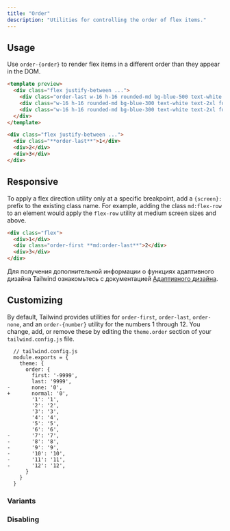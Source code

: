 ```yaml
---
title: "Order"
description: "Utilities for controlling the order of flex items."
---
```




## Usage

Use `order-{order}` to render flex items in a different order than they appear in the DOM.

```html lightBlue
<template preview>
  <div class="flex justify-between ...">
    <div class="order-last w-16 h-16 rounded-md bg-blue-500 text-white text-2xl font-extrabold flex items-center justify-center">1</div>
    <div class="w-16 h-16 rounded-md bg-blue-300 text-white text-2xl font-extrabold flex items-center justify-center">2</div>
    <div class="w-16 h-16 rounded-md bg-blue-300 text-white text-2xl font-extrabold flex items-center justify-center">3</div>
  </div>
</template>

<div class="flex justify-between ...">
  <div class="**order-last**">1</div>
  <div>2</div>
  <div>3</div>
</div>
```


## Responsive

To apply a flex direction utility only at a specific breakpoint, add a `{screen}:` prefix to the existing class name. For example, adding the class `md:flex-row` to an element would apply the `flex-row` utility at medium screen sizes and above.

```html
<div class="flex">
  <div>1</div>
  <div class="order-first **md:order-last**">2</div>
  <div>3</div>
</div>
```

Для получения дополнительной информации о функциях адаптивного дизайна Tailwind ознакомьтесь с документацией [Адаптивного дизайна](/docs/responsive-design).

## Customizing

By default, Tailwind provides utilities for `order-first`, `order-last`, `order-none`, and an `order-{number}` utility for the numbers 1 through 12. You change, add, or remove these by editing the `theme.order` section of your `tailwind.config.js` file.

```diff-js
  // tailwind.config.js
  module.exports = {
    theme: {
      order: {
        first: '-9999',
        last: '9999',
-       none: '0',
+       normal: '0',
        '1': '1',
        '2': '2',
        '3': '3',
        '4': '4',
        '5': '5',
        '6': '6',
-       '7': '7',
-       '8': '8',
-       '9': '9',
-       '10': '10',
-       '11': '11',
-       '12': '12',
      }
    }
  }
```

### Variants

<Variants plugin="order" />

### Disabling

<Disabling plugin="order" />
